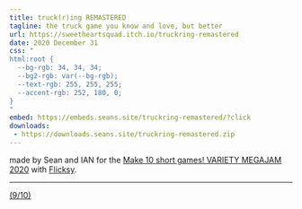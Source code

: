 ```yaml
---
title: truck(r)ing REMASTERED
tagline: the truck game you know and love, but better
url: https://sweetheartsquad.itch.io/truckring-remastered
date: 2020 December 31
css: "
html:root {
  --bg-rgb: 34, 34, 34;
  --bg2-rgb: var(--bg-rgb);
  --text-rgb: 255, 255, 255;
  --accent-rgb: 252, 180, 0;
}
"
embed: https://embeds.seans.site/truckring-remastered/?click
downloads:
 - https://downloads.seans.site/truckring-remastered.zip
---
```


made by Sean and IAN for the [Make 10 short games! VARIETY MEGAJAM 2020](https://itch.io/jam/vmj2020) with [Flicksy](https://candle.itch.io/flicksy).

---

[(9/10)](https://itch.io/c/1319442/variety-megajam-2020-entries)
